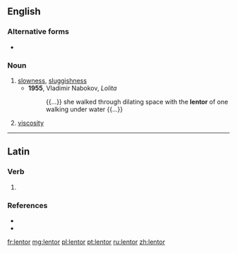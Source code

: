 ==English==

===Alternative forms===
* {{l|en|lentour}} {{qualifier|obsolete}}

===Noun===
{{en-noun|-|s}}

# [[slowness]], [[sluggishness]]
#* '''1955''', Vladimir Nabokov, ''Lolita''
#*: {{...}} she walked through dilating space with the '''lentor''' of one walking under water {{...}}
# {{lb|en|obsolete|physics}} [[viscosity]]

----

==Latin==

===Verb===
{{la-verb-form|lentor}}

# {{inflection of|lentō||1|s|pres|pasv|indc|lang=la}}

===References===
* {{R:L&S}}
* {{R:Gaffiot}}

[[fr:lentor]]
[[mg:lentor]]
[[pl:lentor]]
[[pt:lentor]]
[[ru:lentor]]
[[zh:lentor]]